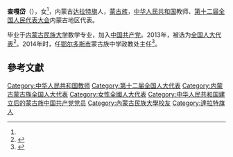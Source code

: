 '''查嘎岱'''（{{bd|1960年||}}），女<ref name=a1/>，内蒙古[[达拉特旗|达拉特旗]]人，[[蒙古族|蒙古族]]，[[中华人民共和国|中华人民共和国]]教师、[[第十二届全国人民代表大会|第十二届全国人民代表大会]]内蒙古地区代表。

毕业于[[内蒙古民族大学|内蒙古民族大学]]数学专业，加入[[中国共产党|中国共产党]]。2013年，被选为[[全国人大代表|全国人大代表]]<ref>{{cite news|title=全国人大代表信息-查嘎岱|url= http://210.82.31.1:8084/delegate/viewDelegate.action?dbid=120333|accessdate=2013-03-28|newspaper=全国人大网}}{{Dead link|date=2020年1月 |bot=InternetArchiveBot |fix-attempted=yes }}</ref>。2014年时，任[[鄂尔多斯市|鄂尔多斯市]]蒙古族中学政教处主任<ref name="a1">{{Cite web |url=http://npc.people.com.cn/n/2014/0626/c14997-25203857.html |title=查嘎岱：心系民族教育 |accessdate=2021-06-02 |author=记者：张宝山 |date=2014-05-04 |work=责编：杨孟辰、李婧 |publisher=人民网，来源：中国人大杂志 |language=Zh-hans |archive-date=2021-06-02 |archive-url=https://web.archive.org/web/20210602220348/http://npc.people.com.cn/n/2014/0626/c14997-25203857.html |dead-url=no }}</ref>。

==參考文獻==
{{reflist}}
{{中华人民共和国政治人物小作品}}

{{DEFAULTSORT:C查}}
[[Category:中华人民共和国教师|Category:中华人民共和国教师]]
[[Category:第十二届全国人大代表|Category:第十二届全国人大代表]]
[[Category:内蒙古蒙古族全国人大代表|Category:内蒙古蒙古族全国人大代表]]
[[Category:女性全國人大代表|Category:女性全國人大代表]]
[[Category:中华人民共和国建立后的蒙古族中国共产党党员|Category:中华人民共和国建立后的蒙古族中国共产党党员]]
[[Category:內蒙古民族大學校友|Category:內蒙古民族大學校友]]
[[Category:達拉特旗人|Category:達拉特旗人]]
